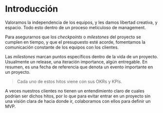 # Introducción

Valoramos la independencia de los equipos, y les damos libertad creativa, y espacio.
Todo esto dentro de un proceso meticuloso de management.

Para asegurarnos que los *checkpoints* o *milestones* del proyecto se cumplen en tiempo, y que el presupuesto esté acorde,
fomentamos la comunicación constante de los equipos con los clientes.

Las *milestones* marcan puntos específicos dentro de la vida de un proyecto. Usualmente un release, una iteración importance, algún entregable. En resumen, es una fecha de referencia que denota un evento importante en un proyecto.

> Cada uno de estos hitos viene con sus OKRs y KPIs.

A veces nuestros clientes no tienen un entendimiento claro de cuales podrían ser dichos hitos, por lo que para evitar entrar en un proyecto sin una visión clara de hacia donde ir, colaboramos con ellos para definir un MVP.
